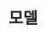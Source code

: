 
# 모델

<Cards>
  <Card
    title="Customizing User model with AbstractBaseUser"
    href="/letsh/model/custom-user-model"
  />
  <Card title="Abstract model" href="/letsh/model/abstract-model" />
</Cards>
